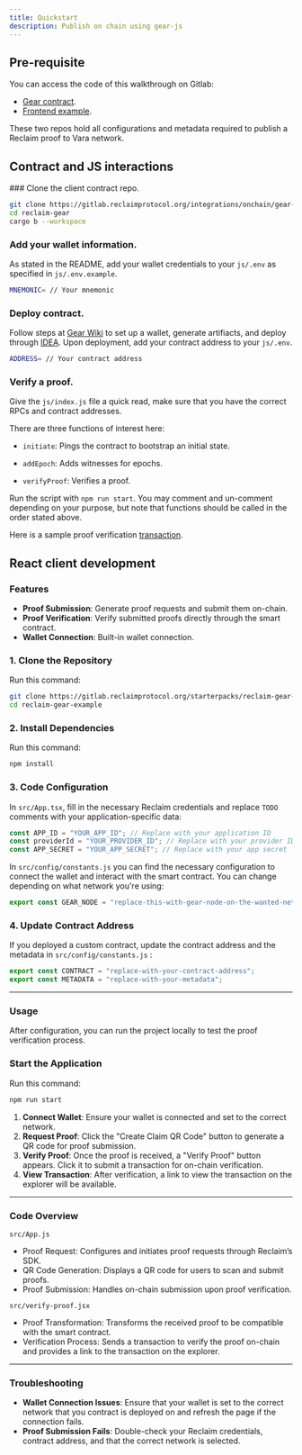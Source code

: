 ```yaml
---
title: Quickstart
description: Publish on chain using gear-js
---
```



## Pre-requisite

You can access the code of this walkthrough on Gitlab:

- [Gear contract](https://gitlab.reclaimprotocol.org/integrations/onchain/gear-sdk).
- [Frontend example](https://gitlab.reclaimprotocol.org/starterpacks/reclaim-gear-example).

These two repos hold all configurations and metadata required to publish a Reclaim proof to Vara network.

## Contract and JS interactions

<Steps>
### Clone the client contract repo.

```bash copy
git clone https://gitlab.reclaimprotocol.org/integrations/onchain/gear-sdk
cd reclaim-gear
cargo b --workspace
```

### Add your wallet information.

As stated in the README, add your wallet credentials to your `js/.env` as specified in `js/.env.example`.

```bash copy
MNEMONIC= // Your mnemonic
```

### Deploy contract.

Follow steps at [Gear Wiki](https://wiki.gear-tech.io/docs/getting-started-in-5-minutes) to set up a wallet, generate artifiacts, and deploy through [IDEA](idea.gear-tech.io).
Upon deployment, add your contract address to your `js/.env`.

```bash copy
ADDRESS= // Your contract address
```

### Verify a proof.

Give the `js/index.js` file a quick read, make sure that you have the correct RPCs and contract addresses.

There are three functions of interest here:

- `initiate`: Pings the contract to bootstrap an initial state.

- `addEpoch`: Adds witnesses for epochs.

- `verifyProof`: Verifies a proof.

Run the script with `npm run start`. You may comment and un-comment depending on your purpose, but note that functions should be called in the order stated above.

</Steps>

Here is a sample proof verification [transaction](https://idea.gear-tech.io/messages/0x0635ac7face036c37297e74a6a86c4a3be18019b60fcdfccf1af84b0ca10c771?node=wss%3A%2F%2Ftestnet.vara.network).

## React client development

<Steps>

### Features

- **Proof Submission**: Generate proof requests and submit them on-chain.
- **Proof Verification**: Verify submitted proofs directly through the smart contract.
- **Wallet Connection**: Built-in wallet connection.

### 1. Clone the Repository

Run this command:

```bash
git clone https://gitlab.reclaimprotocol.org/starterpacks/reclaim-gear-example.git
cd reclaim-gear-example
```

### 2. Install Dependencies

Run this command:

```bash
npm install
```

### 3. Code Configuration

In `src/App.tsx`, fill in the necessary Reclaim credentials and replace `TODO` comments with your application-specific data:

```javascript
const APP_ID = "YOUR_APP_ID"; // Replace with your application ID
const providerId = "YOUR_PROVIDER_ID"; // Replace with your provider ID
const APP_SECRET = "YOUR_APP_SECRET"; // Replace with your app secret
```

In `src/config/constants.js` you can find the necessary configuration to connect the wallet and interact with the smart contract. You can change depending on what network you're using:

```javascript
export const GEAR_NODE = "replace-this-with-gear-node-on-the-wanted-network";
```

### 4. Update Contract Address

If you deployed a custom contract, update the contract address and the metadata in `src/config/constants.js` :

```javascript
export const CONTRACT = "replace-with-your-contract-address";
export const METADATA = "replace-with-your-metadata";
```

---

### Usage

After configuration, you can run the project locally to test the proof verification process.

### Start the Application

Run this command:

```bash
npm run start
```

1. **Connect Wallet**: Ensure your wallet is connected and set to the correct network.
2. **Request Proof**: Click the "Create Claim QR Code" button to generate a QR code for proof submission.
3. **Verify Proof**: Once the proof is received, a "Verify Proof" button appears. Click it to submit a transaction for on-chain verification.
4. **View Transaction**: After verification, a link to view the transaction on the explorer will be available.

---

### Code Overview

`src/App.js`

- Proof Request: Configures and initiates proof requests through Reclaim’s SDK.
- QR Code Generation: Displays a QR code for users to scan and submit proofs.
- Proof Submission: Handles on-chain submission upon proof verification.

`src/verify-proof.jsx`

- Proof Transformation: Transforms the received proof to be compatible with the smart contract.
- Verification Process: Sends a transaction to verify the proof on-chain and provides a link to the transaction on the explorer.

---

### Troubleshooting

- **Wallet Connection Issues**: Ensure that your wallet is set to the correct network that you contract is deployed on and refresh the page if the connection fails.
- **Proof Submission Fails**: Double-check your Reclaim credentials, contract address, and that the correct network is selected.

</Steps>
